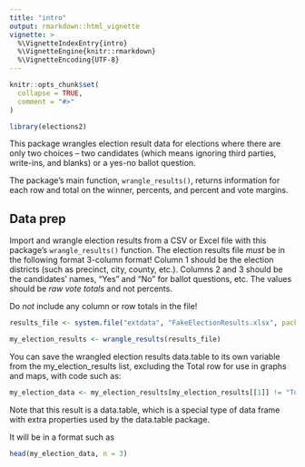 ```yaml
---
title: "intro"
output: rmarkdown::html_vignette
vignette: >
  %\VignetteIndexEntry{intro}
  %\VignetteEngine{knitr::rmarkdown}
  %\VignetteEncoding{UTF-8}
---
```


```r
knitr::opts_chunk$set(
  collapse = TRUE,
  comment = "#>"
)
```

```r
library(elections2)
```

This package wrangles election result data for elections where there are only two choices -- two candidates (which means ignoring third parties, write-ins, and blanks) or a yes-no ballot question.

The package's main function, `wrangle_results()`, returns information for each row and total on the winner, percents, and percent and vote margins.

## Data prep

Import and wrangle election results from a CSV or Excel file with this package's `wrangle_results()` function. The election results file _must_ be in the following format 3-column format! Column 1 should be the election districts (such as precinct, city, county, etc.). Columns 2 and 3 should be the candidates' names, "Yes" and "No" for ballot questions, etc. The values should be _raw vote totals_ and not percents.

Do _not_ include any column or row totals in the file! 

```r

results_file <- system.file("extdata", "FakeElectionResults.xlsx", package = "elections2")

my_election_results <- wrangle_results(results_file)

```

You can save the wrangled election results data.table to its own variable from the my_election_results list, excluding the Total row for use in graphs and maps, with code such as:

```r

my_election_data <- my_election_results[my_election_results[[1]] != "Total"]

```

Note that this result is a data.table, which is a special type of data frame with extra properties used by the data.table package. 

It will be in a format such as

```r
head(my_election_data, n = 3)

```
